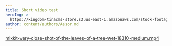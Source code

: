 ```yaml
---
title: Short video test
heroImg: >-
  https://kingdom-tinacms-store.s3.us-east-1.amazonaws.com/stock-footage-close-up-of-a-dragon-s-eye-opening-and-looking-around-as-dragons-do.webm
author: content/authors/Aesor.md
---
```


[mixkit-very-close-shot-of-the-leaves-of-a-tree-wet-18310-medium.mp4](https://kingdom-tinacms-store.s3.us-east-1.amazonaws.com/mixkit-very-close-shot-of-the-leaves-of-a-tree-wet-18310-medium.mp4 "mixkit-very-close-shot-of-the-leaves-of-a-tree-wet-18310-medium.mp4")
